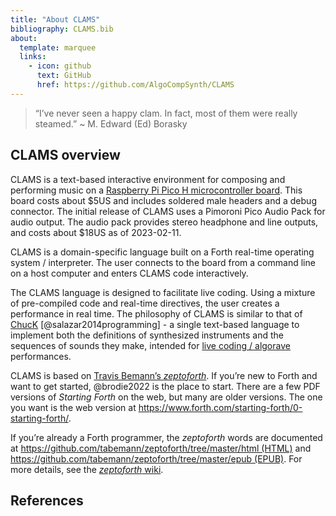 ```yaml
---
title: "About CLAMS"
bibliography: CLAMS.bib
about:
  template: marquee
  links:
    - icon: github
      text: GitHub
      href: https://github.com/AlgoCompSynth/CLAMS
---
```


> "I've never seen a happy clam. In fact, most of them were really steamed." \~ M. Edward (Ed) Borasky

## CLAMS overview

CLAMS is a text-based interactive environment for composing and performing music on a [Raspberry Pi Pico H microcontroller board](https://www.raspberrypi.com/documentation/microcontrollers/raspberry-pi-pico.html#raspberry-pi-pico-and-pico-h "Raspberry Pi Pico Website"). This board costs about \$5US and includes soldered male headers and a debug connector. The initial release of CLAMS uses a Pimoroni Pico Audio Pack for audio output. The audio pack provides stereo headphone and line outputs, and costs about \$18US as of 2023-02-11.

CLAMS is a domain-specific language built on a Forth real-time operating system / interpreter. The user connects to the board from a command line on a host computer and enters CLAMS code interactively.

The CLAMS language is designed to facilitate live coding. Using a mixture of pre-compiled code and real-time directives, the user creates a performance in real time. The philosophy of CLAMS is similar to that of [ChucK](https://chuck.stanford.edu/ "ChucK Home Page") [@salazar2014programming] - a single text-based language to implement both the definitions of synthesized instruments and the sequences of sounds they make, intended for [live coding / algorave](https://github.com/toplap/awesome-livecoding "Awesome Live Coding :ist on GitHub") performances.

CLAMS is based on [Travis Bemann's *zeptoforth*](https://github.com/tabemann/zeptoforth "zeptoforth on GitHub"). If you're new to Forth and want to get started, @brodie2022 is the place to start. There are a few PDF versions of *Starting Forth* on the web, but many are older versions. The one you want is the web version at <https://www.forth.com/starting-forth/0-starting-forth/>.

If you're already a Forth programmer, the *zeptoforth* words are documented at [https://github.com/tabemann/zeptoforth/tree/master/html (HTML)](https://github.com/tabemann/zeptoforth/tree/master/html "zeptoforth HTML word list") and [https://github.com/tabemann/zeptoforth/tree/master/epub (EPUB)](https://github.com/tabemann/zeptoforth/tree/master/epub "zeptoforth EPUB word list"). For more details, see the [*zeptoforth* wiki](https://github.com/tabemann/zeptoforth/wiki "zeptoforth wiki").

## References
